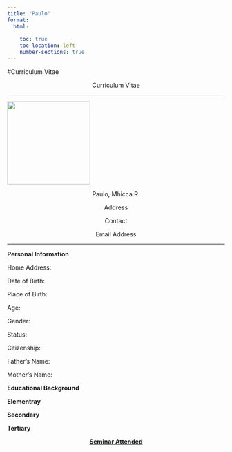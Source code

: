 ---
title: "Paulo"
format: 
  html:
    
    toc: true
    toc-location: left
    number-sections: true
---

#Curriculum Vitae

<center>

<p>Curriculum Vitae</p>

</center>

<hr>

![](assets/female.png){fig-align="center" width="2in"}

<center>

<p>Paulo, Mhicca R.</p>

<p>Address</p>

<p>Contact</p>

<p>Email Address</p>

</center>

<hr>

<b>Personal Information</b>

Home Address:

Date of Birth:

Place of Birth:

Age:

Gender:

Status:

Citizenship:

Father's Name:

Mother's Name:

<b>Educational Background</b>

<b>Elementray</b>

<b>Secondary</b>

<b>Tertiary</b>

<center>

<p><u><b>Seminar Attended</b></u></p>

</center>
